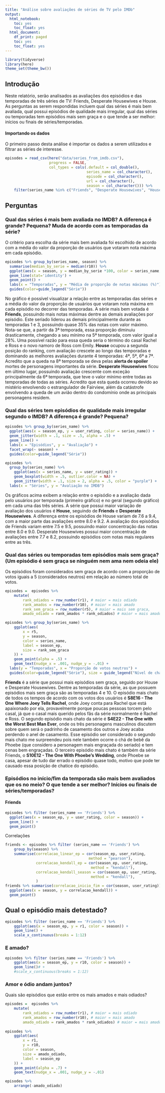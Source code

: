 ```yaml
---
title: "Análise sobre avaliações de séries de TV pelo IMDb"
output:
  html_notebook:
    toc: yes
    toc_float: yes
  html_document:
    df_print: paged
    toc: yes
    toc_float: yes
---
```


```r
library(tidyverse)
library(here)
theme_set(theme_bw())
```
## Introdução

Neste relatório, serão analisados as avaliações dos episódios e das temporadas de três séries de TV: Friends, Desperate Housewives e House. As perguntas as serem respondidas incluem qual das séries é mais bem avaliada, qual possui episódios de qualidade mais irregular, qual das séries ou temporadas tem episódios mais sem graça e o que tende a ser melhor: inícios ou finais de séries/temporadas.

#### Importando os dados

O primeiro passo desta análise é importar os dados a serem utilizados e filtrar as séries de interesse.

```r
episodes = read_csv(here("data/series_from_imdb.csv"), 
                    progress = FALSE,
                    col_types = cols(.default = col_double(), 
                                     series_name = col_character(), 
                                     episode = col_character(), 
                                     url = col_character(),
                                     season = col_character())) %>% 
    filter(series_name %in% c("Friends", "Desperate Housewives", "House"))
```

## Perguntas

### Qual das séries é mais bem avaliada no IMDB? A diferença é grande? Pequena? Muda de acordo com as temporadas da série? 

  O critério para escolha da série mais bem avaliada foi escolhido de acordo com a média do valor da proporção de usuários que votaram nota máxima em cada episódio.
  
```r
episodes %>% group_by(series_name, season) %>% 
  summarise(median_by_serie = median(r10)) %>%
  ggplot(aes(x = season, y = median_by_serie *100, color = series_name, group=series_name)) +
  geom_line(stat='identity') +
  geom_point() +
  labs(x = "Temporadas", y = "Média de proporção de notas máximas (%)")  +
  guides(color=guide_legend("Série"))
```
  
  No gráfico é possível visualizar a relação entre as temporadas das séries e a média do valor da proporção de usuários que votaram nota máxima em cada episódio no decorrer das temporadas. 
  A série mais bem votada é **Friends**, possuindo mais notas máximas dentre as demais avaliações por episódio. Este seriado liderou as demais principalmente durante as temporadas 1 e 3, possuindo quase 35% das notas com valor máximo. Nota-se que, a partir da 3ª temporada, essa proporção diminuiu drasticamente, chegando a seu mínimo na 5ª temporada, com valor igual a 28%. Uma possível razão para essa queda seria o término do casal Rachel e Ross e o novo namoro de Ross com Emily.
  **House** ocupou a segunda posição do ranking, com avaliação crescete ao longo das temporadas e dominando as melhores avaliações durante 4 temporadas: 4ª, 5ª, 6ª a 7ª. Acredito que a queda na 8ª temporada se deva pelas **alerta de spoiler** mortes de personagens importantes da série.
  **Desperate Housewives** ficou em último lugar, possuindo avaliação crescente com exceção principalmente da 6ª temporada, que teve o valor mínimo entre todas as temporadas de todas as séries. Acredito que esta queda ocorreu devido ao mistério envolvendo o estrangulador de Fairview, além da catástrofe envolvendo a queda de um avião dentro do condomínio onde as principais personagens residem.
  
###  Qual das séries tem episódios de qualidade mais irregular segundo o IMDB? A diferença é grande? Pequena? 

```r
episodes %>% group_by(series_name) %>%
  ggplot(aes(x = season_ep, y = user_rating, color = series_name)) +
  geom_jitter(width = .1, size = .5, alpha = .5) +
  geom_line() +
  labs(x = "Episódios", y = "Avaliação") +
  facet_wrap(~ season) +
  guides(color=guide_legend("Série"))
```

```r
episodes %>% 
  group_by(series_name) %>%
    ggplot(aes(x = series_name, y = user_rating)) + 
    geom_boxplot(width = .5, outlier.color = NA) +   
    geom_jitter(width = .1, size = 2, alpha = .5, color = "purple") +
  labs(x = "Séries", y = "Avaliação no IMDB")
```
  Os gráficos acima exibem a relação entre o episódio e a avaliação dada pelo usuários por temporada (primeiro gráfico) e no geral (segundo gráfico) em cada uma das três séries. 
  A série que possui maior variação de avaliação dos usuários é **House**, seguindo de **Friends** e **Desperate Housewives**. A diferença entre os episódios de House variam de 7.6 a 9.4, com a maior parte das avaliações entre  8.0 e 9.2. A avaliação dos episódios de Friends variam entre 7.5 e 9.5, possuindo maior concentração das notas entre 8.0 e 9.0. Desperate Housewives possui maior concentração de avaliações entre 7.7 e 8.2, possuindo episódios com notas mais regulares entre as três.

### Qual das séries ou temporadas tem episódios mais sem graça? (Um episódio é sem graça se ninguém nem ama nem odeia ele) 

  Os episódios foram considerados sem graça de acordo com a proporção de votos iguais a 5 (considerados neutros) em relação ao número total de votos. 

```r
episodes =  episodes %>%
    mutate(
        rank_odiados = row_number(r1), # maior = mais odiado
        rank_amados = row_number(r10), # maior = mais amado
        rank_sem_graca = row_number(r5), # maior = mais sem graca,
        amado_odiado = rank_amados * rank_odiados) # maior = mais amado E odiado

episodes %>% group_by(series_name) %>%
    ggplot(aes(
        x = r5,
        y = season,
        color = series_name,
        label = season_ep,
        size = rank_sem_graca
    )) +
    geom_point(alpha = .5) +
    geom_text(nudge_x = .001, nudge_y = -.01) +
  labs(y = "Temporadas", x = "Proporção de votos neutros") +
  guides(color=guide_legend("Série"), size = guide_legend("Nível de chatice"))
```
  
  **Friends** é a série que possui mais episódios sem graça, seguido por House e Desperate Housewives. Dentre as temporadas da série, as que possuem episódios mais sem graça são as temporadas 4 e 10. O episódio mais chato de todos os tempos de acordo com os votos dos usuários é **S8E16 - The One Where Joey Tells Rachel**, onde Joey conta para Rachel que está apaixonado por ela, provavelmente porque poucas pessoas torcem pelo casal, já que o casal mais querido pelos fãs da série normalmente é Rachel e Ross. O segundo episódio mais chato da série é **S4E22 - The One with the Worst Best Man Ever**, onde os três personagens masculinos discutem sobre quem será o padrinho de casamento dos outros e Joey acaba perdendo o anel de casamento. Esse episódio ser considerado o segundo mais chato me surpreendeu pois nele também ocorre o chá de bebê da Phoebe (que considero a personagem mais engraçada do seriado) e tem cenas bem engraçadas. O terceiro episódio mais chato é também da série Friends, o **S10E12 - The One With Phoebe's Wedding**, onde Phoebe se casa, apesar de tudo dar errado o episódio quase todo, motivo que pode ter causado essa posição de chatice do episódio. 
  
  
  
### Episódios no início/fim da temporada são mais bem avaliados que os no meio? O que tende a ser melhor? Inícios ou finais de séries/temporadas?
#### Friends

```r
episodes %>% filter (series_name == 'Friends') %>%
  ggplot(aes(x = season_ep, y = user_rating, color = season)) + 
  geom_line() + 
  geom_point() 
```

Correlações

```r
friends <- episodes %>% filter (series_name == 'Friends') %>%
    group_by(season) %>% 
    summarise(correlacao_linear_ep = cor(season_ep, user_rating, 
                                      method = "pearson"), 
              correlacao_kendall_ep = cor(season_ep, user_rating, 
                                       method = "kendall"),
              correlacao_kendall_season = cor(season_ep, user_rating, 
                                       method = "kendall"),
              ) 
friends %>% summarise(correlacao_inicio_fim = cor(season, user_rating))
  ggplot(aes(x = season, y = correlacao_kendall)) +
  geom_point()
```

## Qual o episódio mais detestado? 

```r
episodes %>% filter (series_name == 'Friends') %>%
    ggplot(aes(x = season_ep, y = r1, color = season)) + 
    geom_line() + 
    scale_x_continuous(breaks = 1:12)
```

### E amado? 

```r
episodes %>% filter (series_name == 'Friends') %>%
    ggplot(aes(x = season_ep, y = r10, color = season)) +
    geom_line()# +
    #scale_x_continuous(breaks = 1:12)
```

### Amor e ódio andam juntos?

Quais são episódios que estão entre os mais amados e mais odiados? 

```r
episodes =  episodes %>%
    mutate(
        rank_odiados = row_number(r1), # maior = mais odiado
        rank_amados = row_number(r10), # maior = mais amado
        amado_odiado = rank_amados * rank_odiados) # maior = mais amado E odiado
    
episodes %>%
    ggplot(aes(
        x = r1,
        y = r10,
        color = season,
        size = amado_odiado,
        label = season_ep
    )) +
    geom_point(alpha = .7) +
    geom_text(nudge_x = .001, nudge_y = -.01) 
```

```r
episodes %>% 
    arrange(-amado_odiado)
```

